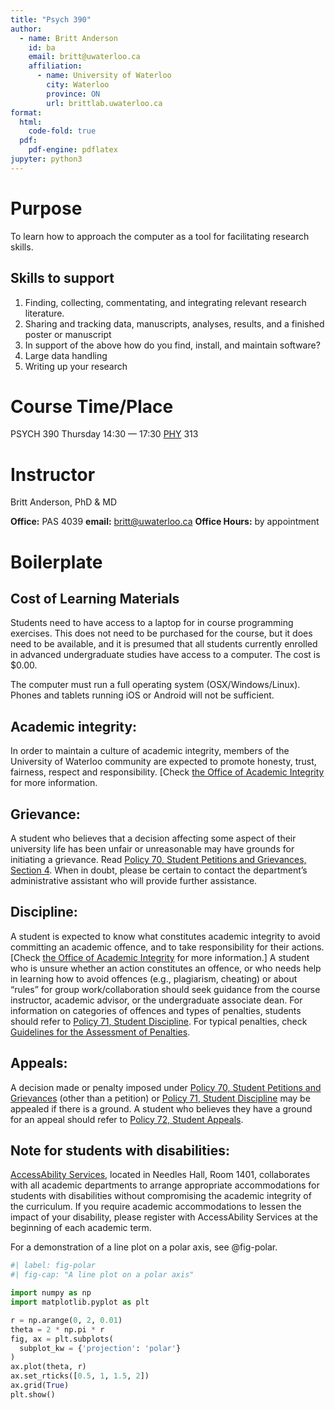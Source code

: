 ```yaml
---
title: "Psych 390"
author:
  - name: Britt Anderson
    id: ba
    email: britt@uwaterloo.ca
    affiliation: 
      - name: University of Waterloo
        city: Waterloo
        province: ON
        url: brittlab.uwaterloo.ca
format:
  html:
    code-fold: true
  pdf:
    pdf-engine: pdflatex
jupyter: python3
---
```


# Purpose

To learn how to approach the computer as a tool for facilitating research skills.

## Skills to support

1.  Finding, collecting, commentating, and integrating relevant research literature.
2.  Sharing and tracking data, manuscripts, analyses, results, and a finished poster or manuscript
3.  In support of the above how do you find, install, and maintain software?
4.  Large data handling
5.  Writing up your research

# Course Time/Place

PSYCH 390 Thursday 14:30 — 17:30 [PHY](https://maps.app.goo.gl/zp7p9FnLQX2vpSfx6) 313

# Instructor

Britt Anderson, PhD & MD

**Office:** PAS 4039 **email:** [britt\@uwaterloo.ca](mailto:britt@uwaterloo.ca) **Office Hours:** by appointment

# Boilerplate

## Cost of Learning Materials

Students need to have access to a laptop for in course programming exercises. This does not need to be purchased for the course, but it does need to be available, and it is presumed that all students currently enrolled in advanced undergraduate studies have access to a computer. The cost is $0.00.

The computer must run a full operating system (OSX/Windows/Linux). Phones and tablets running iOS or Android will not be sufficient. 

## **Academic integrity**:

In order to maintain a culture of academic integrity, members of the University of Waterloo community are expected to promote honesty, trust, fairness, respect and responsibility. \[Check [the Office of Academic Integrity](https://uwaterloo.ca/academic-integrity/) for more information.

## **Grievance:**

A student who believes that a decision affecting some aspect of their university life has been unfair or unreasonable may have grounds for initiating a grievance. Read [Policy 70, Student Petitions and Grievances, Section 4](https://uwaterloo.ca/secretariat/node/75). When in doubt, please be certain to contact the department’s administrative assistant who will provide further assistance.

## **Discipline:**

A student is expected to know what constitutes academic integrity to avoid committing an academic offence, and to take responsibility for their actions. \[Check [the Office of Academic Integrity](https://uwaterloo.ca/academic-integrity/) for more information.\] A student who is unsure whether an action constitutes an offence, or who needs help in learning how to avoid offences (e.g., plagiarism, cheating) or about “rules” for group work/collaboration should seek guidance from the course instructor, academic advisor, or the undergraduate associate dean. For information on categories of offences and types of penalties, students should refer to [Policy 71, Student Discipline](https://uwaterloo.ca/secretariat/node/72). For typical penalties, check [Guidelines for the Assessment of Penalties](https://uwaterloo.ca/secretariat/guidelines/guidelines-assessment-penalties).

## **Appeals:**

A decision made or penalty imposed under [Policy 70, Student Petitions and Grievances](https://uwaterloo.ca/secretariat/node/75) (other than a petition) or [Policy 71, Student Discipline](https://uwaterloo.ca/secretariat/node/72) may be appealed if there is a ground. A student who believes they have a ground for an appeal should refer to [Policy 72, Student Appeals](https://uwaterloo.ca/secretariat/policies-procedures-guidelines/policy-72).

## **Note for students with disabilities:**

[AccessAbility Services](https://uwaterloo.ca/accessability-services/), located in Needles Hall, Room 1401, collaborates with all academic departments to arrange appropriate accommodations for students with disabilities without compromising the academic integrity of the curriculum. If you require academic accommodations to lessen the impact of your disability, please register with AccessAbility Services at the beginning of each academic term.

For a demonstration of a line plot on a polar axis, see @fig-polar.

```python
#| label: fig-polar
#| fig-cap: "A line plot on a polar axis"

import numpy as np
import matplotlib.pyplot as plt

r = np.arange(0, 2, 0.01)
theta = 2 * np.pi * r
fig, ax = plt.subplots(
  subplot_kw = {'projection': 'polar'} 
)
ax.plot(theta, r)
ax.set_rticks([0.5, 1, 1.5, 2])
ax.grid(True)
plt.show()
```